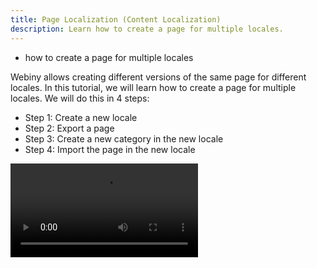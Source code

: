 ```yaml
---
title: Page Localization (Content Localization)
description: Learn how to create a page for multiple locales.
---
```



<Alert type="success" title="WHAT YOU'LL LEARN">

- how to create a page for multiple locales

</Alert>

Webiny allows creating different versions of the same page for different locales. In this tutorial, we will learn how to create a page for multiple locales. We will do this in 4 steps:

- Step 1: Create a new locale 
- Step 2: Export a page
- Step 3: Create a new category in the new locale
- Step 4: Import the page in the new locale

<Video src={pageLocalization} controls={true} />

## Prerequisites

To follow this tutorial, you need the **The benefits of a Serverless CMS** page. If you don’t have the **The benefits of a Serverless CMS** page, please follow the [Create Page](../essentials/create-page) tutorial to create it.


## Step 1: Create a New Locale

We will create a new locale for the **Italic** language.

1. From the **Side Menu**, click **Settings** > **LANGUAGES** > **Locales**.

2. Click **+ NEW LOCALE**.

   ✔️ The **New locale** section opens.

3. In the **Code** dropdown, type **it-IT**.

4. In the available options in the dropdown, click **it-IT**.

5. Click **SAVE LOCALE**.


## Step 2: Export a Page

1. From the **Side Menu**, click **Page Builder** > **PAGES** > **Pages**.

    ✔️ The **Pages** screen opens.

2. Select the checkbox on the **The benefits of a Serverless CMS** list item in the list of pages.

3. Click the **EXPORT** icon.

    ✔️ The **Select Page Revision** screen opens.

4. Click **Published**.

5. Click **CONTINUE**.

    ✔️ A screen appears with the prompt **Your export is now ready!**

6. Click the **COPY** icon to copy the export URL.

7. Click **CLOSE**.


## Step 2: Create a New Category in the New Locale

1. Click on the **LOCALE** dropdown in the header section and select **it-IT** to switch to the Italian locale.

2. From the **Side Menu**, click **Page Builder** > **PAGES** > **Categories**.

    ✔️ The **Categories** screen opens.

3. Click **+ NEW CATEGORY**.

    ✔️ The **New Category** form opens.

4. In the **Name** textbox, type **Static**.

5. In the **Slug** textbox, type **static**.

6. In the **URL** textbox, type **/static/**.

7. In the **Layout** dropdown, select **Static page**.

8. Click **SAVE CATEGORY**.

    ✔️ The message "Category saved successfully." displays.


## Step 4: Import the Page in the New Locale

1. From the **Side Menu**, click **Page Builder** > **PAGES** > **Pages**.

    ✔️ The **Pages** screen opens.

2. Click the **IMPORT** icon.

    ✔️ The **Select a category** screen opens.

2. Click **Static**.

4. Click **PASTE FILE URL** to import the page with the copied URL.

6. Paste the copied URL in the **File URL** textbox and click **CONTINUE**.

    ✔️ The **Import Pages** screen appears with the message "All pages have been imported".

7. Click **CONTINUE**.

    ✔️The **Pages** screen opens with the imported page available in the list of pages.

7. Edit the imported page and update the following values:

    | Field         | Current Value                                                           | Updated Value                                                                    |
    | :-------      | :----------------------------------------------                         | :--------------------------                                                      |
    | Page Title    | The benefits of a Serverless CMS                                        | **I vantaggi di un CMS Serverless**                                              |
    | H1            | The benefits of a Serverless CMS                                        | **I vantaggi di un CMS Serverless**                                              |
    | H2            | Increase your business resiliency and reduce infrastructure spend       | **Aumenta la tua attività resilienza e ridurre la spesa infrastrutturale**       |
    | H3            | By switching to Webiny these are the quantifiable gains you can expect: | **Passando a Webiny questi sono i guadagni quantificabili che puoi aspettarti:** |

    **Note**: Similarly, you can update other parts of the page. Or you can create an entirely different page for the new locale.

8. Click **PUBLISH CHANGES**.

    ✔️ The **Pages** screen opens with the message "Your page was published successfully!".

Now, when a user from the Italian locale visits the **The benefits of a Serverless CMS** page, they will see the Italian version of the page.
